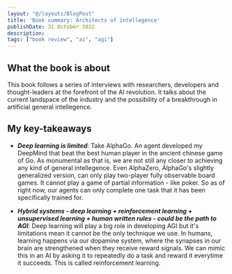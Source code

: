 ```yaml
---
layout: "@/layouts/BlogPost"
title: 'Book summary: Architects of intellegence'
publishDate: 31 October 2022
description: 
tags: ["book review", "ai", "agi"]
---
```



## What the book is about

This book follows a series of interviews with researchers, developers and thought-leaders at the forefront of the AI revolution.
It talks about the current landspace of the industry and the possibility of a breakthrough in artificial general intellegence. 

## My key-takeaways
- ***Deep learning is limited***: Take AlphaGo. An agent developed my DeepMind that beat the best human player in the ancient chinese game of Go. As monumental as that is,
we are not still any closer to achieving any kind of general intellegence. Even AlphaZero, AlphaGo's slightly generalized version, 
can only play two-player fully observable board games. It cannot play a game of partial information - like poker. So as of right now, our agents
can only complete one task that it has been specifically trained for. 

- ***Hybrid systems - deep learning + reinforcement learning + unsupervised learning + human written rules - could be the path to AGI***: Deep learning will play a big role in developing AGI but it's limitations mean it cannot be the only technique we use. 
In humans, learning happens via our dopamine system, where the synapses in our brain are strengthened when they receive reward signals. We can mimic
this in an AI by asking it to repeatedly do a task and reward it everytime it succeeds. This is called reinforcement learning.

